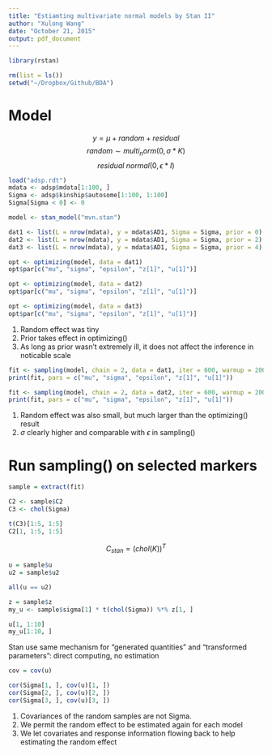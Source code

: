 ```yaml
---
title: "Estiamting multivariate normal models by Stan II"
author: "Xulong Wang"
date: "October 21, 2015"
output: pdf_document
---
```


```r

library(rstan)

rm(list = ls())
setwd("~/Dropbox/Github/BDA")

```

# Model

$$ y = \mu + random + residual $$
$$ random \sim multi_norm(0, \sigma * K) $$
$$ residual ~ normal(0, \epsilon * I) $$


```r

load("adsp.rdt")
mdata <- adsp$mdata[1:100, ]
Sigma <- adsp$kinship$autosome[1:100, 1:100]
Sigma[Sigma < 0] <- 0

model <- stan_model("mvn.stan") 

```

```r

dat1 <- list(L = nrow(mdata), y = mdata$AD1, Sigma = Sigma, prior = 0) 
dat2 <- list(L = nrow(mdata), y = mdata$AD1, Sigma = Sigma, prior = 2) 
dat3 <- list(L = nrow(mdata), y = mdata$AD1, Sigma = Sigma, prior = 4) 

opt <- optimizing(model, data = dat1)
opt$par[c("mu", "sigma", "epsilon", "z[1]", "u[1]")]

opt <- optimizing(model, data = dat2)
opt$par[c("mu", "sigma", "epsilon", "z[1]", "u[1]")]

opt <- optimizing(model, data = dat3)
opt$par[c("mu", "sigma", "epsilon", "z[1]", "u[1]")]

```

1. Random effect was tiny
2. Prior takes effect in optimizing()
3. As long as prior wasn't extremely ill, it does not affect the inference in noticable scale

```r

fit <- sampling(model, chain = 2, data = dat1, iter = 600, warmup = 200)
print(fit, pars = c("mu", "sigma", "epsilon", "z[1]", "u[1]"))

fit <- sampling(model, chain = 2, data = dat2, iter = 600, warmup = 200)
print(fit, pars = c("mu", "sigma", "epsilon", "z[1]", "u[1]"))

```

1. Random effect was also small, but much larger than the optimizing() result
2. $\sigma$ clearly higher and comparable with $\epsilon$ in sampling()

# Run sampling() on selected markers

```r

sample = extract(fit)

C2 <- sample$C2
C3 <- chol(Sigma)

t(C3)[1:5, 1:5] 
C2[1, 1:5, 1:5]

```

$$C_{stan} = (chol(K))^T$$

```r

u = sample$u
u2 = sample$u2

all(u == u2)

z = sample$z
my_u <- sample$sigma[1] * t(chol(Sigma)) %*% z[1, ]

u[1, 1:10]
my_u[1:10, ]

```

Stan use same mechanism for "generated quantities" and "transformed parameters": direct computing, no estimation

```r

cov = cov(u)

cor(Sigma[1, ], cov(u)[1, ])
cor(Sigma[2, ], cov(u)[2, ])
cor(Sigma[3, ], cov(u)[3, ])

```

1. Covariances of the random samples are not Sigma. 
2. We permit the random effect to be estimated again for each model
3. We let covariates and response information flowing back to help estimating the random effect
